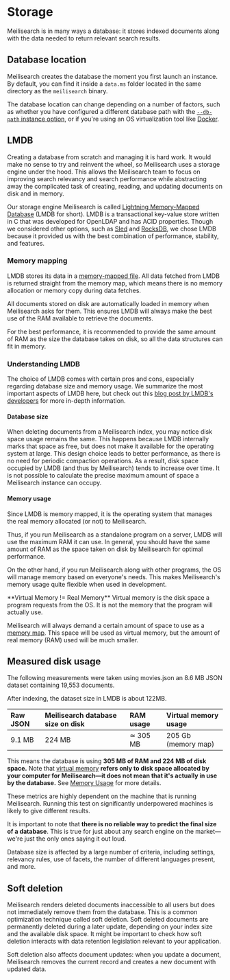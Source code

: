 # Storage

Meilisearch is in many ways a database: it stores indexed documents along with the data needed to return relevant search results.

## Database location

Meilisearch creates the database the moment you first launch an instance. By default, you can find it inside a `data.ms` folder located in the same directory as the `meilisearch` binary.

The database location can change depending on a number of factors, such as whether you have configured a different database path with the [`--db-path` instance option](/learn/configuration/instance_options#database-path), or if you're using an OS virtualization tool like [Docker](https://docker.com).

## LMDB

Creating a database from scratch and managing it is hard work. It would make no sense to try and reinvent the wheel, so Meilisearch uses a storage engine under the hood. This allows the Meilisearch team to focus on improving search relevancy and search performance while abstracting away the complicated task of creating, reading, and updating documents on disk and in memory.

Our storage engine Meilisearch is called [Lightning Memory-Mapped Database](http://www.lmdb.tech/doc/) (LMDB for short). LMDB is a transactional key-value store written in C that was developed for OpenLDAP and has ACID properties. Though we considered other options, such as [Sled](https://github.com/spacejam/sled) and [RocksDB](https://rocksdb.org/), we chose LMDB because it provided us with the best combination of performance, stability, and features.

### Memory mapping

LMDB stores its data in a [memory-mapped file](https://en.wikipedia.org/wiki/Memory-mapped_file). All data fetched from LMDB is returned straight from the memory map, which means there is no memory allocation or memory copy during data fetches.

All documents stored on disk are automatically loaded in memory when Meilisearch asks for them. This ensures LMDB will always make the best use of the RAM available to retrieve the documents.

For the best performance, it is recommended to provide the same amount of RAM as the size the database takes on disk, so all the data structures can fit in memory.

### Understanding LMDB

The choice of LMDB comes with certain pros and cons, especially regarding database size and memory usage. We summarize the most important aspects of LMDB here, but check out this [blog post by LMDB's developers](https://www.symas.com/post/understanding-lmdb-database-file-sizes-and-memory-utilization) for more in-depth information.

#### Database size

When deleting documents from a Meilisearch index, you may notice disk space usage remains the same. This happens because LMDB internally marks that space as free, but does not make it available for the operating system at large. This design choice leads to better performance, as there is no need for periodic compaction operations. As a result, disk space occupied by LMDB (and thus by Meilisearch) tends to increase over time. It is not possible to calculate the precise maximum amount of space a Meilisearch instance can occupy.

#### Memory usage

Since LMDB is memory mapped, it is the operating system that manages the real memory allocated (or not) to Meilisearch.

Thus, if you run Meilisearch as a standalone program on a server, LMDB will use the maximum RAM it can use. In general, you should have the same amount of RAM as the space taken on disk by Meilisearch for optimal performance.

On the other hand, if you run Meilisearch along with other programs, the OS will manage memory based on everyone's needs. This makes Meilisearch's memory usage quite flexible when used in development.

<Capsule intent="tip">
**Virtual Memory != Real Memory**
Virtual memory is the disk space a program requests from the OS. It is not the memory that the program will actually use.

Meilisearch will always demand a certain amount of space to use as a [memory map](#memory-mapping). This space will be used as virtual memory, but the amount of real memory (RAM) used will be much smaller.
</Capsule>

## Measured disk usage

The following measurements were taken using <ButtonLink as="a" id="downloadMovie" href="/movies.json" download="movies.json">movies.json</ButtonLink> an 8.6 MB JSON dataset containing 19,553 documents.

After indexing, the dataset size in LMDB is about 122MB.

| Raw JSON | Meilisearch database size on disk | RAM usage | Virtual memory usage |
| :------- | :-------------------------------- | :-------- | :------------------- |
| 9.1 MB   | 224 MB                            | ≃ 305 MB  | 205 Gb (memory map)  |

This means the database is using **305 MB of RAM and 224 MB of disk space.** Note that [virtual memory](https://www.enterprisestorageforum.com/hardware/virtual-memory/) **refers only to disk space allocated by your computer for Meilisearch—it does not mean that it's actually in use by the database.** See [Memory Usage](#memory-usage) for more details.

<Capsule intent="warning">

These metrics are highly dependent on the machine that is running Meilisearch. Running this test on significantly underpowered machines is likely to give different results.

</Capsule>

It is important to note that **there is no reliable way to predict the final size of a database**. This is true for just about any search engine on the market—we're just the only ones saying it out loud.

Database size is affected by a large number of criteria, including settings, relevancy rules, use of facets, the number of different languages present, and more.

## Soft deletion

Meilisearch renders deleted documents inaccessible to all users but does not immediately remove them from the database. This is a common optimization technique called soft deletion. Soft deleted documents are permanently deleted during a later update, depending on your index size and the available disk space. It might be important to check how soft deletion interacts with data retention legislation relevant to your application.

Soft deletion also affects document updates: when you update a document, Meilisearch removes the current record and creates a new document with updated data.
